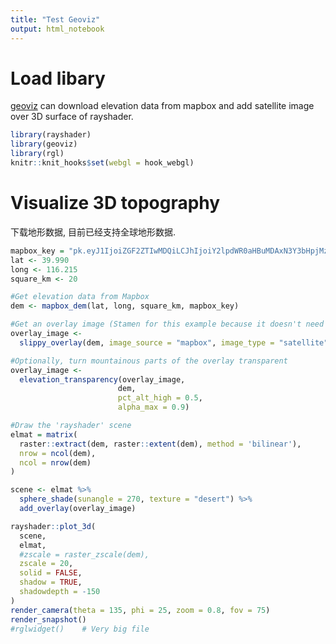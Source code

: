 ```yaml
---
title: "Test Geoviz"
output: html_notebook
---
```


# Load libary

[geoviz](https://github.com/neilcharles/geoviz) can download elevation data from mapbox and add satellite image over 3D surface of rayshader. 

```r
library(rayshader)
library(geoviz)
library(rgl)
knitr::knit_hooks$set(webgl = hook_webgl)
```

# Visualize 3D topography
下载地形数据, 目前已经支持全球地形数据.
```r
mapbox_key = "pk.eyJ1IjoiZGF2ZTIwMDQiLCJhIjoiY2lpdWR0aHBuMDAxN3Y3bHpjMzhwbTNuMSJ9.6i9qQniNRU6AM8N9H6f0zg"
lat <- 39.990
long <- 116.215
square_km <- 20

#Get elevation data from Mapbox
dem <- mapbox_dem(lat, long, square_km, mapbox_key)
```

```r
#Get an overlay image (Stamen for this example because it doesn't need an API key)
overlay_image <-
  slippy_overlay(dem, image_source = "mapbox", image_type = "satellite", png_opacity = 0.5, api_key = mapbox_key)

#Optionally, turn mountainous parts of the overlay transparent
overlay_image <-
  elevation_transparency(overlay_image,
                        dem,
                        pct_alt_high = 0.5,
                        alpha_max = 0.9)
```
```r
#Draw the 'rayshader' scene
elmat = matrix(
  raster::extract(dem, raster::extent(dem), method = 'bilinear'),
  nrow = ncol(dem),
  ncol = nrow(dem)
)

scene <- elmat %>%
  sphere_shade(sunangle = 270, texture = "desert") %>% 
  add_overlay(overlay_image)
```

```r
rayshader::plot_3d(
  scene,
  elmat,
  #zscale = raster_zscale(dem),
  zscale = 20,
  solid = FALSE,
  shadow = TRUE,
  shadowdepth = -150
)
render_camera(theta = 135, phi = 25, zoom = 0.8, fov = 75)
render_snapshot()
#rglwidget()    # Very big file
```


